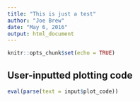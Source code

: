 ```yaml
---
title: "This is just a test"
author: "Joe Brew"
date: "May 6, 2016"
output: html_document
---
```


```r
knitr::opts_chunk$set(echo = TRUE)
```

## User-inputted plotting code


```r
eval(parse(text = input$plot_code))
```